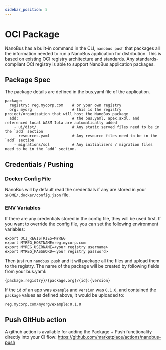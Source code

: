 ```yaml
---
sidebar_position: 5
---
```


# OCI Package

NanoBus has a built-in command in the CLI, `nanobus push` that packages all the 
information needed to run a NanoBus application for distribution. This is based on existing 
OCI registry architecture and standards. Any standards-compliant OCI registry is able to support 
NanoBus application packages.

## Package Spec

The package details are defined in the bus.yaml file of the application.

```
package:
  registry: reg.mycorp.com    # or your own registry
  org: myorg                  # this is the registry project/organization that will host the NanoBus package
  add:                        # the bus.yaml, apex.axdl, and referenced local WASM Iota are automatically added
    - ui/dist/                # Any static served files need to be in the `add` section
    - resources.yaml          # Any resource files need to be in the `add` section
    - migrations/sql          # Any initializers / migration files need to be in the `add` section.
```

## Credentials / Pushing

### Docker Config File
NanoBus will by default read the credentials if any are stored in your `$HOME/.docker/config.json` file.

### ENV Variables
If there are any credentials stored in the config file, they will be used first.  If you want to override the config file, you can set the following environment variables:
```
export OCI_REGISTRIES=MYREG
export MYREG_HOSTNAME=reg.mycorp.com
export MYREG_USERNAME=<your registry username>
export MYREG_PASSWORD=<your registry password>
```

Then just run `nanobus push` and it will package all the files and upload them to the registry.  The name of the package will be created by following fields from your bus.yaml:

```
{package.registry}/{package.org}/{id}:{version}
```
If the `id` of an app was `example` and `version` was `0.1.0`, and contained the `package` values as defined above, it would be uploaded to:
```
reg.mycorp.com/myorg/example:0.1.0
```

## Push GitHub action

A github action is available for adding the Package + Push functionality directly into your CI flow: https://github.com/marketplace/actions/nanobus-push
